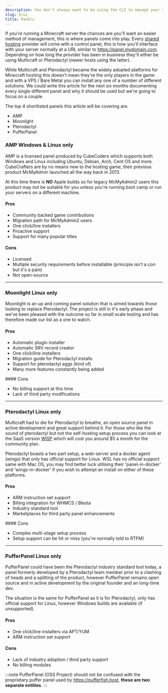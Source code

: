```yaml
---
description: You don't always want to be using the CLI to manage your server, consider a web panel and share the responsibility with your other administrators.
slug: h/ui
title: Panels
---
```



If you're running a Minecraft server the chances are you'll want an easier method of management, this is where panels come into play. Every [shared hosting](types#shared-hosting) provider will come with a control panel, this is how you'll interface with your server normally at a URL similar to https://panel.mydomain.com. Depending on how long the provider has been in business they'll either be using Multicraft or Pterodactyl (newer hosts using the latter).

While Multicraft and Pterodactyl became the widely adopted platforms for Minecraft hosting this doesn't mean they're the only players in the game and with a VPS / Bare Metal you can install any one of a number of different solutions. We could write this article for the next six months documenting every single different panel and why it should be used but we're going to focus on a couple.

The top 4 shortlisted panels this article will be covering are.

<ul class="pl-5 list-disc">
    <li>AMP</li>
    <li>Moonlight</li>
    <li>Pterodactyl</li>
    <li>PufferPanel</li>
</ul>

### AMP <MainStatusPill info>Windows & Linux only</MainStatusPill>

AMP is a licensed panel produced by CubeCoders which supports both Windows and Linux including Ubuntu, Debian, Arch, Cent OS and more. CubeCrafters are by no means new to the hosting game, their previous product McMyAdmin launched all the way back in 2013.

At this time there is **NO** Apple builds so for legacy McMyAdmin2 users this product may not be suitable for you unless you're running boot camp or run your servers on a different machine.

#### Pros

<ul class="pl-5 list-disc">
    <li>Community backed game contributions</li>
    <li>Migration path for McMyAdmin2 users</li>
    <li>One click/line installers</li>
    <li>Proactive support</li>
    <li>Support for many popular titles</li>
</ul>

#### Cons

<ul class="pl-5 list-disc">
    <li>Licensed</li>
    <li>Multiple security requirements before installable (principle isn't a con but it's a pain)</li>
    <li>Not open-source</li>
</ul>

 <CardGrid>
  <LinkCard title="Website" href="https://cubecoders.com/AMP" />
  <LinkCard title="Github Wiki" href="https://github.com/CubeCoders/AMP/wiki" />
</CardGrid>

---

### Moonlight <MainStatusPill info>Linux only</MainStatusPill>

Moonlight is an up and coming panel solution that is aimed towards those looking to replace Pterodactyl. The project is still in it's early phase and we've been pleased with the outcome so far in small scale testing and has therefore made our list as a one to watch.

#### Pros

<ul class="pl-5 list-disc">
    <li>Automatic plugin installer</li>
    <li>Automatic SRV record creator</li>
    <li>One click/line installers</li>
    <li>Migration guide for Pterodactyl installs</li>
    <li>Support for pterodactyl eggs (kind of)</li>
    <li>Many more features constantly being added</li>
</ul>
#### Cons
<ul class="pl-5 list-disc">
    <li>No billing support at this time</li>
    <li>Lack of third party modifications</li>
</ul>

 <CardGrid>
  <LinkCard title="Website" href="https://moonlightpanel.xyz" />
  <LinkCard title="Github Project" href="https://github.com/Moonlight-Panel/Moonlight" />
</CardGrid>

---

### Pterodactyl <MainStatusPill info>Linux only</MainStatusPill>

Multicraft had to die for Pterodactyl to breathe, an open source panel in active development and great support behind it. For those who like the sound of pterodactyl but not the self-hosting setup process you can look at the SaaS version [WISP](https://wisp.gg) which will cost you around $5 a month for the community plan.

Pterodactyl boasts a two part setup, a web-server and a docker agent (wings) that only has official support for Linux. WSL has no official support same with Mac OS, you may find better luck utilising their 'panel-in-docker' and 'wings-in-docker' if you wish to attempt an install on either of these platforms.

#### Pros

<ul class="pl-5 list-disc">
    <li>ARM instruction set support</li>
    <li>Billing integration for WHMCS / Blesta</li>
    <li>Industry standard tool</li>
    <li>Marketplaces for third party panel enhancements</li>
</ul>
#### Cons
<ul class="pl-5 list-disc">
    <li>Complex multi-stage setup process</li>
    <li>Setup support can be hit or miss (you're normally told to RTFM)</li>
</ul>

 <CardGrid>
  <LinkCard title="Website" href="https://pterodactyl.io" />
  <LinkCard title="Discord" href="https://discord.gg/pterodactyl" />
  <LinkCard title="Github" href="https://github.com/pterodactyl/panel" />
</CardGrid>

---

### PufferPanel <MainStatusPill info>Linux only</MainStatusPill>

PufferPanel could have been the Pterodactyl industry standard tool today, a panel formerly developed by a Pterodactyl team member prior to a clashing of heads and a splitting of the product, however PufferPanel remains open source and in active development by the original founder and an long-time dev.

The situation is the same for PufferPanel as it is for Pterodactyl, only has official support for Linux, however Windows builds are available (if unsupported).

#### Pros

<ul class="pl-5 list-disc">
    <li>One click/line installers via APT/YUM</li>
    <li>ARM instruction set support</li>
</ul>

#### Cons

<ul class="pl-5 list-disc">
    <li>Lack of industry adoption / third party support</li>
    <li>No billing modules</li>
</ul>

:::note
PufferPanel (OSS Project) should not be confused with the proprietary puffer panel used by https://pufferfish.host, **these are two separate entities**.
:::

 <CardGrid>
  <LinkCard title="Website" href="https://www.pufferpanel.com/" />
  <LinkCard title="Discord" href="https://discord.gg/v8dz49e" />
  <LinkCard title="Github" href="https://github.com/pufferpanel/pufferpanel" />
</CardGrid>
